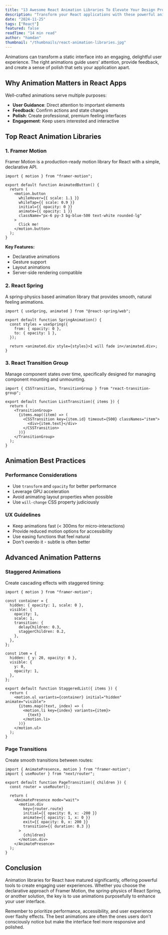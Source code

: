 ```yaml
---
title: "13 Awesome React Animation Libraries To Elevate Your Design Projects"
description: "Transform your React applications with these powerful animation libraries that make creating smooth, engaging user experiences effortless."
date: "2024-11-25"
tags: ["React"]
featured: false
readTime: "14 min read"
author: "hamdan"
thumbnail: "/thumbnails/react-animation-libraries.jpg"
---
```


Animations can transform a static interface into an engaging, delightful user experience. The right animations guide users' attention, provide feedback, and create a sense of polish that sets your application apart.

## Why Animation Matters in React Apps

Well-crafted animations serve multiple purposes:

- **User Guidance**: Direct attention to important elements
- **Feedback**: Confirm actions and state changes
- **Polish**: Create professional, premium feeling interfaces
- **Engagement**: Keep users interested and interactive

## Top React Animation Libraries

### 1. Framer Motion

Framer Motion is a production-ready motion library for React with a simple, declarative API.

```tsx
import { motion } from "framer-motion";

export default function AnimatedButton() {
  return (
    <motion.button
      whileHover={{ scale: 1.1 }}
      whileTap={{ scale: 0.9 }}
      initial={{ opacity: 0 }}
      animate={{ opacity: 1 }}
      className="px-6 py-3 bg-blue-500 text-white rounded-lg"
    >
      Click me!
    </motion.button>
  );
}
```

**Key Features:**

- Declarative animations
- Gesture support
- Layout animations
- Server-side rendering compatible

### 2. React Spring

A spring-physics based animation library that provides smooth, natural feeling animations.

```tsx
import { useSpring, animated } from "@react-spring/web";

export default function SpringAnimation() {
  const styles = useSpring({
    from: { opacity: 0 },
    to: { opacity: 1 },
  });

  return <animated.div style={styles}>I will fade in</animated.div>;
}
```

### 3. React Transition Group

Manage component states over time, specifically designed for managing component mounting and unmounting.

```tsx
import { CSSTransition, TransitionGroup } from "react-transition-group";

export default function ListTransition({ items }) {
  return (
    <TransitionGroup>
      {items.map((item) => (
        <CSSTransition key={item.id} timeout={500} classNames="item">
          <div>{item.text}</div>
        </CSSTransition>
      ))}
    </TransitionGroup>
  );
}
```

## Animation Best Practices

### Performance Considerations

- Use `transform` and `opacity` for better performance
- Leverage GPU acceleration
- Avoid animating layout properties when possible
- Use `will-change` CSS property judiciously

### UX Guidelines

- Keep animations fast (< 300ms for micro-interactions)
- Provide reduced motion options for accessibility
- Use easing functions that feel natural
- Don't overdo it - subtle is often better

## Advanced Animation Patterns

### Staggered Animations

Create cascading effects with staggered timing:

```tsx
import { motion } from "framer-motion";

const container = {
  hidden: { opacity: 1, scale: 0 },
  visible: {
    opacity: 1,
    scale: 1,
    transition: {
      delayChildren: 0.3,
      staggerChildren: 0.2,
    },
  },
};

const item = {
  hidden: { y: 20, opacity: 0 },
  visible: {
    y: 0,
    opacity: 1,
  },
};

export default function StaggeredList({ items }) {
  return (
    <motion.ul variants={container} initial="hidden" animate="visible">
      {items.map((text, index) => (
        <motion.li key={index} variants={item}>
          {text}
        </motion.li>
      ))}
    </motion.ul>
  );
}
```

### Page Transitions

Create smooth transitions between routes:

```tsx
import { AnimatePresence, motion } from "framer-motion";
import { useRouter } from "next/router";

export default function PageTransition({ children }) {
  const router = useRouter();

  return (
    <AnimatePresence mode="wait">
      <motion.div
        key={router.route}
        initial={{ opacity: 0, x: -200 }}
        animate={{ opacity: 1, x: 0 }}
        exit={{ opacity: 0, x: 200 }}
        transition={{ duration: 0.3 }}
      >
        {children}
      </motion.div>
    </AnimatePresence>
  );
}
```

## Conclusion

Animation libraries for React have matured significantly, offering powerful tools to create engaging user experiences. Whether you choose the declarative approach of Framer Motion, the spring-physics of React Spring, or another solution, the key is to use animations purposefully to enhance your user interface.

Remember to prioritize performance, accessibility, and user experience over flashy effects. The best animations are often the ones users don't consciously notice but make the interface feel more responsive and polished.
